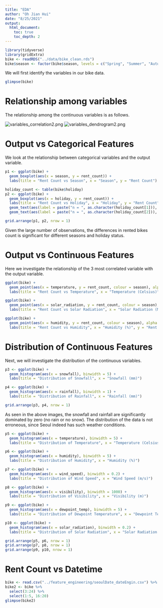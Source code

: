 ```yaml
---
title: "EDA"
author: "Oh Jian Hui"
date: "8/25/2021"
output:
  html_document:
    toc: true
    toc_depth: 2
---
```


```r
library(tidyverse)
library(gridExtra)
bike <- readRDS("../data/bike_clean.rds")
bike$season <- factor(bike$season, levels = c("Spring", "Summer", "Autumn", "Winter"))
```

We will first identify the variables in our bike data.

```r
glimpse(bike)
```

# Relationship among variables

The relationship among the continuous variables is as follows.

![variables_correlation2.png](./sources/variables_correlation2.png)
![variables_dendrogram2.png](./sources/variables_dendrogram2.png)


# Output vs Categorical Features
We look at the relationship between categorical variables and the output variable.

```r
p1 <- ggplot(bike) +
  geom_boxplot(aes(x = season, y = rent_count)) +
  labs(title = "Rent Count vs Season", x = "Season", y = "Rent Count")

holiday_count <- table(bike$holiday)
p2 <- ggplot(bike) +
  geom_boxplot(aes(x = holiday, y = rent_count)) +
  labs(title = "Rent Count vs Holiday", x = "Holiday", y = "Rent Count") +
  geom_text(aes(label = paste("n = ", as.character(holiday_count[1])), x = 1.3, y = 1000)) +
  geom_text(aes(label = paste("n = ", as.character(holiday_count[2])), x = 2.3, y = 1200))

grid.arrange(p1, p2, nrow = 1)
```

Given the large number of observations, the differences in rented bikes count is significant for different seasons and holiday status.


# Output vs Continuous Features

Here we investigate the relationship of the 3 most correlated variable with the output variable.

```r
ggplot(bike) +
  geom_point(aes(x = temperature, y = rent_count, colour = season), alpha = 0.5) +
  labs(title = "Rent Count vs Temperature", x = "Temperature (Celsius)", y = "Rent Count")

ggplot(bike) +
  geom_point(aes(x = solar_radiation, y = rent_count, colour = season), alpha = 0.5) +
  labs(title = "Rent Count vs Solar Radiation", x = "Solar Radiation (MJ/m^2)", y = "Rent Count")

ggplot(bike) +
  geom_point(aes(x = humidity, y = rent_count, colour = season), alpha = 0.5) +
  labs(title = "Rent Count vs Humidity", x = "Humidity (%)", y = "Rent Count")
```

# Distribution of Continuous Features

Next, we will investigate the distribution of the continuous variables.


```r
p3 <- ggplot(bike) +
  geom_histogram(aes(x = snowfall), binwidth = 5) +
  labs(title = "Distribution of Snowfall", x = "Snowfall (mm)")

p4 <- ggplot(bike) +
  geom_histogram(aes(x = rainfall), binwidth = 1) +
  labs(title = "Distribution of Rainfall", x = "Rainfall (mm)")

grid.arrange(p3, p4, nrow = 1)
```

As seen in the above images, the snowfall and rainfall are significantly dominated by zero (no rain or no snow). The distribution of the data is not erroneous, since Seoul indeed has such weather conditions.

```r
p5 <- ggplot(bike) +
  geom_histogram(aes(x = temperature), binwidth = 5) +
  labs(title = "Distribution of Temperature", x = "Temperature (Celsius)")

p6 <- ggplot(bike) +
  geom_histogram(aes(x = humidity), binwidth = 5) +
  labs(title = "Distribution of Humidity", x = "Humidity (%)")

p7 <- ggplot(bike) +
  geom_histogram(aes(x = wind_speed), binwidth = 0.2) +
  labs(title = "Distribution of Wind Speed", x = "Wind Speed (m/s)")

p8 <- ggplot(bike) +
  geom_histogram(aes(x = visibility), binwidth = 1000) +
  labs(title = "Distribution of Visibility", x = "Visibility (m)")

p9 <- ggplot(bike) +
  geom_histogram(aes(x = dewpoint_temp), binwidth = 5) +
  labs(title = "Distribution of Dewpoint Temperature", x = "Dewpoint Temperature (Celsius)")

p10 <- ggplot(bike) +
  geom_histogram(aes(x = solar_radiation), binwidth = 0.2) +
  labs(title = "Distribution of Solar Radiation", x = "Solar Radiation (MJ/m^2)")

grid.arrange(p5, p6, nrow = 1)
grid.arrange(p7, p8, nrow = 1)
grid.arrange(p9, p10, nrow = 1)
```

# Rent Count vs Datetime

```r
bike <- read.csv("../feature_engineering/seoulDate_dateEngin.csv") %>% as_tibble()
bike2 <- bike %>%
  select(3:24) %>%
  select(1:5, 16:20)
glimpse(bike2)

```

